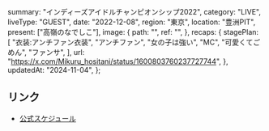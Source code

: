  summary: "インディーズアイドルチャンピオンシップ2022",
  category: "LIVE",
  liveType: "GUEST",
  date: "2022-12-08",
  region: "東京",
  location: "豊洲PIT",
  present: ["高嶺のなでしこ"],
  image: {
    path: "",
    ref: "",
  },
  recaps: {
    stagePlan: [
      "衣装:アンチファン衣装",
      "アンチファン",
      "女の子は強い",
      "MC",
      "可愛くてごめん",
      "ファンサ",
    ],
    url: "https://x.com/Mikuru_hositani/status/1600803760237727744",
  },
  updatedAt: "2024-11-04",
};

## リンク

- [公式スケジュール](https://takanenonadeshiko.jp/?p=566)
